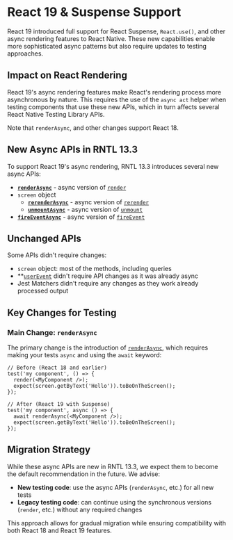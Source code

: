 # React 19 & Suspense Support

React 19 introduced full support for React Suspense, `React.use()`, and other async rendering features to React Native. These new capabilities enable more sophisticated async patterns but also require updates to testing approaches.

## Impact on React Rendering

React 19's async rendering features make React's rendering process more asynchronous by nature. This requires the use of the `async act` helper when testing components that use these new APIs, which in turn affects several React Native Testing Library APIs. 

Note that `renderAsync`, and other changes support React 18.

## New Async APIs in RNTL 13.3

To support React 19's async rendering, RNTL 13.3 introduces several new async APIs:

- **[`renderAsync`](docs/api/render#render-async)** - async version of [`render`](docs/api/render)
- `screen` object
    - **[`rerenderAsync`](docs/api/screen#rerender-async)** - async version of [`rerender`](docs/api/screen#rerender)
    - **[`unmountAsync`](docs/api/screen#unmount-async)** - async version of [`unmount`](docs/api/screen#unmount)
- **[`fireEventAsync`](docs/api/fire-event#fire-event-async)** - async version of [`fireEvent`](docs/api/fire-event#fire-event)

## Unchanged APIs

Some APIs didn't require changes:

- `screen` object: most of the methods, including queries
- **[`userEvent`](docs/api/user-event) didn't require API changes as it was already async
- Jest Matchers didn't require any changes as they work already processed output

## Key Changes for Testing

### Main Change: `renderAsync`

The primary change is the introduction of [`renderAsync`](docs/api/render#renderasync), which requires making your tests `async` and using the `await` keyword:

```tsx
// Before (React 18 and earlier)
test('my component', () => {
  render(<MyComponent />);
  expect(screen.getByText('Hello')).toBeOnTheScreen();
});

// After (React 19 with Suspense)
test('my component', async () => {
  await renderAsync(<MyComponent />);
  expect(screen.getByText('Hello')).toBeOnTheScreen();
});
```

## Migration Strategy

While these async APIs are new in RNTL 13.3, we expect them to become the default recommendation in the future. We advise:

- **New testing code**: use the async APIs (`renderAsync`, etc.) for all new tests
- **Legacy testing code**: can continue using the synchronous versions (`render`, etc.) without any required changes

This approach allows for gradual migration while ensuring compatibility with both React 18 and React 19 features.